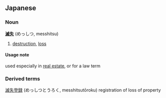 ==Japanese==
===Noun===
'''[[滅]][[失]]''' (めっしつ, messhitsu)
# [[destruction]], [[loss]]
====Usage note====
used especially in [[real estate]], or for a law term

===Derived terms===
[[滅失登録]] (めっしつとうろく, messhitsut&#333;roku) registration of loss of property